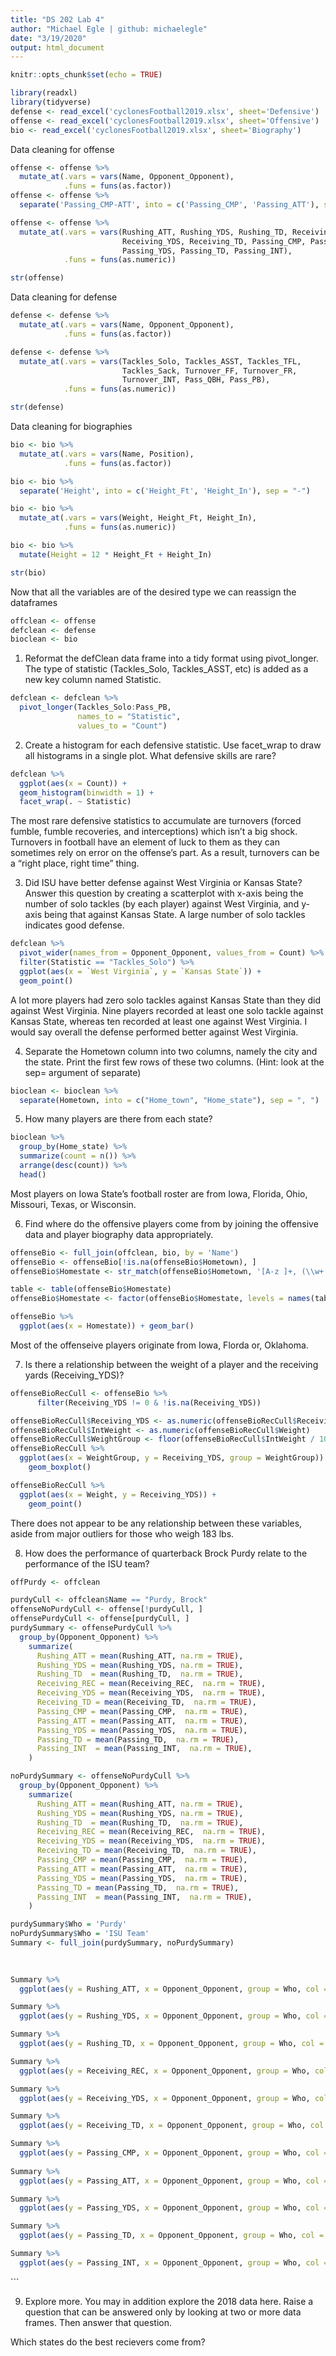 ```yaml
---
title: "DS 202 Lab 4"
author: "Michael Egle | github: michaelegle"
date: "3/19/2020"
output: html_document
---
```


```r
knitr::opts_chunk$set(echo = TRUE)
```

```r
library(readxl)
library(tidyverse)
defense <- read_excel('cyclonesFootball2019.xlsx', sheet='Defensive')
offense <- read_excel('cyclonesFootball2019.xlsx', sheet='Offensive')
bio <- read_excel('cyclonesFootball2019.xlsx', sheet='Biography')
```


Data cleaning for offense
```r
offense <- offense %>%
  mutate_at(.vars = vars(Name, Opponent_Opponent),
            .funs = funs(as.factor))
offense <- offense %>%
  separate('Passing_CMP-ATT', into = c('Passing_CMP', 'Passing_ATT'), sep = '-\r\n')

offense <- offense %>%
  mutate_at(.vars = vars(Rushing_ATT, Rushing_YDS, Rushing_TD, Receiving_REC,
                         Receiving_YDS, Receiving_TD, Passing_CMP, Passing_ATT,
                         Passing_YDS, Passing_TD, Passing_INT),
            .funs = funs(as.numeric))
```

```r
str(offense)
```

Data cleaning for defense
```r
defense <- defense %>%
  mutate_at(.vars = vars(Name, Opponent_Opponent),
            .funs = funs(as.factor))

defense <- defense %>%
  mutate_at(.vars = vars(Tackles_Solo, Tackles_ASST, Tackles_TFL,
                         Tackles_Sack, Turnover_FF, Turnover_FR,
                         Turnover_INT, Pass_QBH, Pass_PB),
            .funs = funs(as.numeric))
```

```r
str(defense)
```

Data cleaning for biographies

```r
bio <- bio %>%
  mutate_at(.vars = vars(Name, Position),
            .funs = funs(as.factor))

bio <- bio %>%
  separate('Height', into = c('Height_Ft', 'Height_In'), sep = "-")

bio <- bio %>%
  mutate_at(.vars = vars(Weight, Height_Ft, Height_In),
            .funs = funs(as.numeric))

bio <- bio %>%
  mutate(Height = 12 * Height_Ft + Height_In)
```

```r
str(bio)
```

Now that all the variables are of the desired type we can reassign the dataframes
```r
offclean <- offense
defclean <- defense
bioclean <- bio
```

1. Reformat the defClean data frame into a tidy format using pivot_longer. The type of statistic (Tackles_Solo, Tackles_ASST, etc) is added as a new key column named Statistic.

```r
defclean <- defclean %>%
  pivot_longer(Tackles_Solo:Pass_PB,
               names_to = "Statistic",
               values_to = "Count")
```

2. Create a histogram for each defensive statistic. Use facet_wrap to draw all histograms in a single plot. What defensive skills are rare?

```r
defclean %>%
  ggplot(aes(x = Count)) +
  geom_histogram(binwidth = 1) +
  facet_wrap(. ~ Statistic)
```

The most rare defensive statistics to accumulate are turnovers (forced fumble, fumble recoveries, and interceptions) which isn't a big shock. Turnovers in football have an element of luck to them as they can sometimes rely on error on the offense's part. As a result, turnovers can be a "right place, right time" thing.

3. Did ISU have better defense against West Virginia or Kansas State? Answer this question by creating a scatterplot with x-axis being the number of solo tackles (by each player) against West Virginia, and y-axis being that against Kansas State. A large number of solo tackles indicates good defense.

```r
defclean %>%
  pivot_wider(names_from = Opponent_Opponent, values_from = Count) %>%
  filter(Statistic == "Tackles_Solo") %>%
  ggplot(aes(x = `West Virginia`, y = `Kansas State`)) +
  geom_point()
```

A lot more players had zero solo tackles against Kansas State than they did against West Virginia. Nine players recorded at least one solo tackle against Kansas State, whereas ten recorded at least one against West Virginia. I would say overall the defense performed better against West Virginia.

4. Separate the Hometown column into two columns, namely the city and the state. Print the first few rows of these two columns. (Hint: look at the sep= argument of separate)

```r
bioclean <- bioclean %>%
  separate(Hometown, into = c("Home_town", "Home_state"), sep = ", ")
```

5. How many players are there from each state?

```r
bioclean %>%
  group_by(Home_state) %>%
  summarize(count = n()) %>%
  arrange(desc(count)) %>%
  head()
```

Most players on Iowa State's football roster are from Iowa, Florida, Ohio, Missouri, Texas, or Wisconsin.



6. Find where do the offensive players come from by joining the offensive data and player biography data appropriately.

```r
offenseBio <- full_join(offclean, bio, by = 'Name')
offenseBio <- offenseBio[!is.na(offenseBio$Hometown), ]
offenseBio$Homestate <- str_match(offenseBio$Hometown, '[A-z ]+, (\\w+.?)')[,2]

table <- table(offenseBio$Homestate)
offenseBio$Homestate <- factor(offenseBio$Homestate, levels = names(table)[order(table, decreasing = TRUE)])

offenseBio %>%
  ggplot(aes(x = Homestate)) + geom_bar()
```

Most of the offenseive players originate from Iowa, Florda or, Oklahoma.

7. Is there a relationship between the weight of a player and the receiving yards (Receiving_YDS)?

```r
offenseBioRecCull <- offenseBio %>%
      filter(Receiving_YDS != 0 & !is.na(Receiving_YDS))

offenseBioRecCull$Receiving_YDS <- as.numeric(offenseBioRecCull$Receiving_YDS)
offenseBioRecCull$IntWeight <- as.numeric(offenseBioRecCull$Weight)
offenseBioRecCull$WeightGroup <- floor(offenseBioRecCull$IntWeight / 10) * 10
offenseBioRecCull %>%
  ggplot(aes(x = WeightGroup, y = Receiving_YDS, group = WeightGroup)) +
    geom_boxplot() 

offenseBioRecCull %>%
  ggplot(aes(x = Weight, y = Receiving_YDS)) +
    geom_point() 
```

There does not appear to be any relationship between these variables, aside from major outliers for those who weigh 183 lbs.

8. How does the performance of quarterback Brock Purdy relate to the performance of the ISU team?

```R
offPurdy <- offclean

purdyCull <- offclean$Name == "Purdy, Brock"
offenseNoPurdyCull <- offense[!purdyCull, ]
offensePurdyCull <- offense[purdyCull, ]
purdySummary <- offensePurdyCull %>%
  group_by(Opponent_Opponent) %>%
    summarize(
      Rushing_ATT = mean(Rushing_ATT, na.rm = TRUE),
      Rushing_YDS = mean(Rushing_YDS, na.rm = TRUE),
      Rushing_TD  = mean(Rushing_TD,  na.rm = TRUE),
      Receiving_REC = mean(Receiving_REC,  na.rm = TRUE),
      Receiving_YDS = mean(Receiving_YDS,  na.rm = TRUE),
      Receiving_TD = mean(Receiving_TD,  na.rm = TRUE),
      Passing_CMP = mean(Passing_CMP,  na.rm = TRUE),
      Passing_ATT = mean(Passing_ATT,  na.rm = TRUE),
      Passing_YDS = mean(Passing_YDS,  na.rm = TRUE),
      Passing_TD = mean(Passing_TD,  na.rm = TRUE),
      Passing_INT  = mean(Passing_INT,  na.rm = TRUE),
    )

noPurdySummary <- offenseNoPurdyCull %>%
  group_by(Opponent_Opponent) %>%
    summarize(
      Rushing_ATT = mean(Rushing_ATT, na.rm = TRUE),
      Rushing_YDS = mean(Rushing_YDS, na.rm = TRUE),
      Rushing_TD  = mean(Rushing_TD,  na.rm = TRUE),
      Receiving_REC = mean(Receiving_REC,  na.rm = TRUE),
      Receiving_YDS = mean(Receiving_YDS,  na.rm = TRUE),
      Receiving_TD = mean(Receiving_TD,  na.rm = TRUE),
      Passing_CMP = mean(Passing_CMP,  na.rm = TRUE),
      Passing_ATT = mean(Passing_ATT,  na.rm = TRUE),
      Passing_YDS = mean(Passing_YDS,  na.rm = TRUE),
      Passing_TD = mean(Passing_TD,  na.rm = TRUE),
      Passing_INT  = mean(Passing_INT,  na.rm = TRUE),
    )

purdySummary$Who = 'Purdy'
noPurdySummary$Who = 'ISU Team'
Summary <- full_join(purdySummary, noPurdySummary)

      
       
Summary %>%
  ggplot(aes(y = Rushing_ATT, x = Opponent_Opponent, group = Who, col = Who)) + geom_line()

Summary %>%
  ggplot(aes(y = Rushing_YDS, x = Opponent_Opponent, group = Who, col = Who)) + geom_line()

Summary %>%
  ggplot(aes(y = Rushing_TD, x = Opponent_Opponent, group = Who, col = Who)) + geom_line()

Summary %>%
  ggplot(aes(y = Receiving_REC, x = Opponent_Opponent, group = Who, col = Who)) + geom_line()

Summary %>%
  ggplot(aes(y = Receiving_YDS, x = Opponent_Opponent, group = Who, col = Who)) + geom_line()

Summary %>%
  ggplot(aes(y = Receiving_TD, x = Opponent_Opponent, group = Who, col = Who)) + geom_line()

Summary %>%
  ggplot(aes(y = Passing_CMP, x = Opponent_Opponent, group = Who, col = Who)) + geom_line()
       
Summary %>%
  ggplot(aes(y = Passing_ATT, x = Opponent_Opponent, group = Who, col = Who)) + geom_line()

Summary %>%
  ggplot(aes(y = Passing_YDS, x = Opponent_Opponent, group = Who, col = Who)) + geom_line()

Summary %>%
  ggplot(aes(y = Passing_TD, x = Opponent_Opponent, group = Who, col = Who)) + geom_line()

Summary %>%
  ggplot(aes(y = Passing_INT, x = Opponent_Opponent, group = Who, col = Who)) + geom_line()

```
``` 

9. Explore more. You may in addition explore the 2018 data here. Raise a question that can be answered only by looking at two or more data frames. Then answer that question.

Which states do the best recievers come from?

